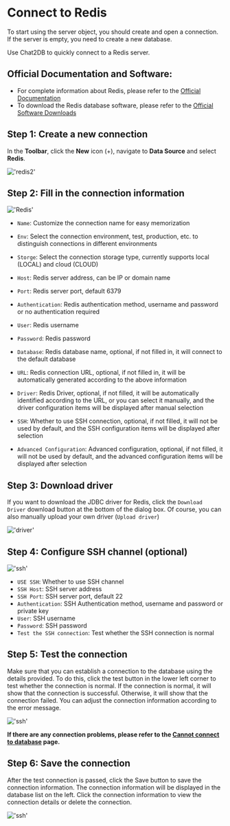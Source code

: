# Connect to Redis

To start using the server object, you should create and open a connection. If the server is empty, you need to create a new database.

Use Chat2DB to quickly connect to a Redis server.

## Official Documentation and Software:

- For complete information about Redis, please refer to the [Official Documentation](https://redis.io/docs/latest/)
- To download the Redis database software, please refer to the [Official Software Downloads](https://redis.io/downloads/)

## Step 1: Create a new connection

In the **Toolbar**, click the **New** icon (+), navigate to **Data Source** and select **Redis**.

!['redis2'](/image/connection/redis2.png)

## Step 2: Fill in the connection information

!['Redis'](/image/connection/redis.png)

- `Name`: Customize the connection name for easy memorization

- `Env`: Select the connection environment, test, production, etc. to distinguish connections in different environments

- `Storge`: Select the connection storage type, currently supports local (LOCAL) and cloud (CLOUD)

- `Host`: Redis server address, can be IP or domain name

- `Port`: Redis server port, default 6379

- `Authentication`: Redis authentication method, username and password or no authentication required

- `User`: Redis username

- `Password`: Redis password

- `Database`: Redis database name, optional, if not filled in, it will connect to the default database

- `URL`: Redis connection URL, optional, if not filled in, it will be automatically generated according to the above information

- `Driver`: Redis Driver, optional, if not filled, it will be automatically identified according to the URL, or you can select it manually, and the driver configuration items will be displayed after manual selection
- `SSH`: Whether to use SSH connection, optional, if not filled, it will not be used by default, and the SSH configuration items will be displayed after selection
- `Advanced Configuration`: Advanced configuration, optional, if not filled, it will not be used by default, and the advanced configuration items will be displayed after selection

## Step 3: Download driver

If you want to download the JDBC driver for Redis, click the `Download Driver` download button at the bottom of the dialog box. Of course, you can also manually upload your own driver (`Upload driver`)

!['driver'](/image/connection/driver.png)

## Step 4: Configure SSH channel (optional)

!['ssh'](/image/connection/ssh.png)
- `USE SSH`: Whether to use SSH channel
- `SSH Host`: SSH server address
- `SSH Port`: SSH server port, default 22
- `Authentication`: SSH Authentication method, username and password or private key
- `User`: SSH username
- `Password`: SSH password
- `Test the SSH connection`: Test whether the SSH connection is normal

## Step 5: Test the connection

Make sure that you can establish a connection to the database using the details provided.
To do this, click the test button in the lower left corner to test whether the connection is normal. If the connection is normal, it will show that the connection is successful. Otherwise, it will show that the connection failed. You can adjust the connection information according to the error message.

!['ssh'](/image/connection/test.png)

**If there are any connection problems, please refer to the [Cannot connect to database](https://docs.chat2db.ai/docs/question/Cannot-connect-to-database) page.**

## Step 6: Save the connection

After the test connection is passed, click the Save button to save the connection information. The connection information will be displayed in the database list on the left. Click the connection information to view the connection details or delete the connection.

!['ssh'](/image/connection/test.png)